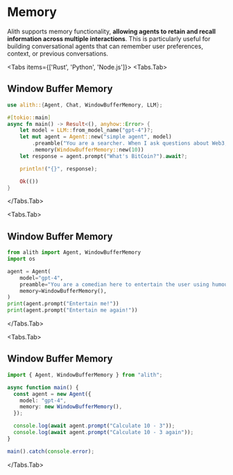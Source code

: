 
# Memory

Alith supports memory functionality, **allowing agents to retain and recall information across multiple interactions**. This is particularly useful for building conversational agents that can remember user preferences, context, or previous conversations.

<Tabs items={['Rust', 'Python', 'Node.js']}>
  <Tabs.Tab>

## Window Buffer Memory

```rust
use alith::{Agent, Chat, WindowBufferMemory, LLM};

#[tokio::main]
async fn main() -> Result<(), anyhow::Error> {
    let model = LLM::from_model_name("gpt-4")?;
    let mut agent = Agent::new("simple agent", model)
        .preamble("You are a searcher. When I ask questions about Web3, you can search from the Internet and answer them. When you encounter other questions, you can directly answer them.")
        .memory(WindowBufferMemory::new(10))
    let response = agent.prompt("What's BitCoin?").await?;

    println!("{}", response);

    Ok(())
}
```

  </Tabs.Tab>

  <Tabs.Tab>

## Window Buffer Memory

```python
from alith import Agent, WindowBufferMemory
import os

agent = Agent(
    model="gpt-4",
    preamble="You are a comedian here to entertain the user using humour and jokes.",
    memory=WindowBufferMemory(),
)
print(agent.prompt("Entertain me!"))
print(agent.prompt("Entertain me again!"))
```

  </Tabs.Tab>

  <Tabs.Tab>

## Window Buffer Memory

```typescript
import { Agent, WindowBufferMemory } from "alith";

async function main() {
  const agent = new Agent({
    model: "gpt-4",
    memory: new WindowBufferMemory(),
  });

  console.log(await agent.prompt("Calculate 10 - 3"));
  console.log(await agent.prompt("Calculate 10 - 3 again"));
}

main().catch(console.error);
```

</Tabs.Tab>
</Tabs>
